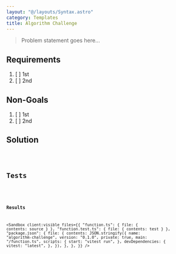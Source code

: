 ```yaml
---
layout: "@/layouts/Syntax.astro"
category: Templates
title: Algorithm Challenge
---
```




> Problem statement goes here...

## Requirements

1. [ ] 1st
1. [ ] 2nd

## Non-Goals

1. [ ] 1st
1. [ ] 2nd

## Solution

<Code lang="typescript" code={source} />

## Tests

<Code lang="typescript" code={test} />

### Results

<Sandbox
  client:visible
  files={{
    "function.ts": { file: { contents: source } },
    "function.test.ts": { file: { contents: test } },
    "package.json": {
      file: {
        contents: JSON.stringify({
          name: "algorithm-challenge",
          version: "0.1.0",
          private: true,
          main: "/function.ts",
          scripts: {
            start: "vitest run",
          },
          devDependencies: {
            vitest: "latest",
          },
        }),
      },
    },
  }}
/>

